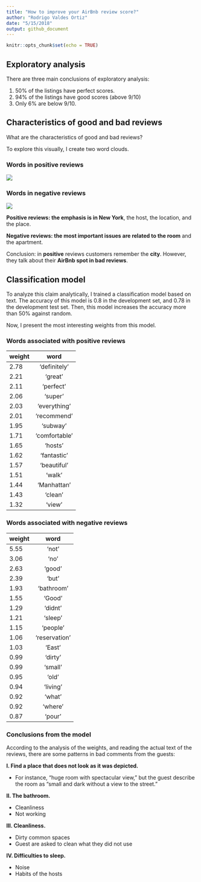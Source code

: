 ```yaml
---
title: "How to improve your AirBnb review score?"
author: "Rodrigo Valdes Ortiz"
date: "5/15/2018"
output: github_document
---
```


```r
knitr::opts_chunk$set(echo = TRUE)
```

## Exploratory analysis

There are three main conclusions of exploratory analysis:

1. 50% of the listings have perfect scores.
2. 94% of the listings have good scores (above 9/10)
3. Only 6% are below 9/10. 


## Characteristics of good and bad reviews

What are the characteristics of good and bad reviews?

To explore this visually, I create two word clouds.

### Words in positive reviews
![](images/positive_words.png?raw=true)

### Words in negative reviews
![](images/negative_words.png?raw=true)

**Positive reviews: the emphasis is in New York**, the host, the location, and the place. 

**Negative reviews: the most important issues are related to the room** and the apartment. 

Conclusion: in **positive** reviews customers remember the **city**. However, they talk about their **AirBnb spot in bad reviews**.

## Classification model

To analyze this claim analytically, I trained a classification model based on text. The accuracy of this model is 0.8 in the development set, and 0.78 in the development test set. Then, this model increases the accuracy more than 50% against random.

Now, I present the most interesting weights from this model.

### Words associated with positive reviews

| weight       | word           | 
|---------------|:-------------:|
2.78 | 'definitely'
2.21 | 'great'
2.11| 'perfect'
2.06| 'super'
2.03| 'everything'
2.01| 'recommend'
1.95| 'subway'
1.71| 'comfortable'
1.65| 'hosts'
1.62| 'fantastic'
1.57| 'beautiful'
1.51| 'walk'
1.44| 'Manhattan'
1.43| 'clean'
1.32| 'view'

### Words associated with negative reviews

| weight       | word           | 
|---------------|:-------------:|
5.55| 'not'
3.06| 'no'
2.63| 'good'
2.39| 'but'
1.93| 'bathroom'
1.55| 'Good'
1.29| 'didnt'
1.21| 'sleep'
1.15| 'people'
1.06| 'reservation'
1.03| 'East'
0.99| 'dirty'
0.99| 'small'
0.95| 'old'
0.94| 'living'
0.92| 'what'
0.92| 'where'
0.87| 'pour'

### Conclusions from the model

According to the analysis of the weights, and reading the actual text of the reviews, there are some patterns in bad comments from the guests:

**I. Find a place that does not look as it was depicted. **

* For instance, "huge room with spectacular view," but the guest describe the room as "small and dark without a view to the street."

**II. The bathroom. **

* Cleanliness
* Not working

**III. Cleanliness. **

* Dirty common spaces
* Guest are asked to clean what they did not use

**IV. Difficulties to sleep.**

* Noise
* Habits of the hosts





